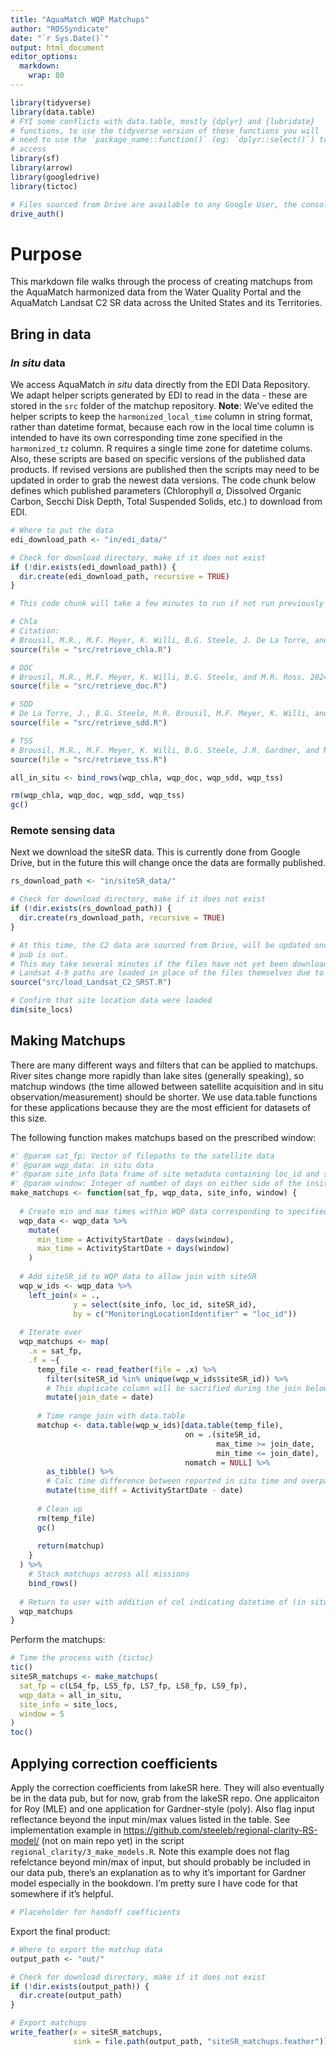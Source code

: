 ```yaml
---
title: "AquaMatch WQP Matchups"
author: "ROSSyndicate"
date: "`r Sys.Date()`"
output: html_document
editor_options: 
  markdown: 
    wrap: 80
---
```


```r
library(tidyverse) 
library(data.table)
# FYI some conflicts with data.table, mostly {dplyr} and {lubridate} 
# functions, to use the tidyverse version of these functions you will 
# need to use the `package_name::function()` (eg: `dplyr::select()`) to
# access
library(sf)
library(arrow)
library(googledrive)
library(tictoc)

# Files sourced from Drive are available to any Google User, the console will walk through authentication steps.
drive_auth()
```

# Purpose

This markdown file walks through the process of creating matchups from the
AquaMatch harmonized data from the Water Quality Portal and the AquaMatch Landsat C2 SR data across the United States and its Territories.

## Bring in data

### *In situ* data
We access AquaMatch *in situ* data directly from the EDI Data Repository. We adapt helper scripts generated by EDI to read in the data - these are stored in the `src` folder of the matchup repository. **Note**: We've edited the helper scripts to keep the `harmonized_local_time` column in string format, rather than datetime format, because each row in the local time column is intended to have its own corresponding time zone specified in the `harmonized_tz` column. R requires a single time zone for datetime colums. Also, these scripts are based on specific versions of the published data products. If revised versions are published then the scripts may need to be updated in order to grab the newest data versions. The code chunk below defines which published parameters (Chlorophyll *a*, Dissolved Organic Carbon, Secchi Disk Depth, Total Suspended Solids, etc.) to download from EDI.

```r
# Where to put the data
edi_download_path <- "in/edi_data/"

# Check for download directory, make if it does not exist
if (!dir.exists(edi_download_path)) {
  dir.create(edi_download_path, recursive = TRUE)
}

# This code chunk will take a few minutes to run if not run previously

# Chla
# Citation: 
# Brousil, M.R., M.F. Meyer, K. Willi, B.G. Steele, J. De La Torre, and M.R. Ross. 2024. AquaMatch Chlorophyll a Data from Water Quality Portal: ~1970-2024 ver 2. Environmental Data Initiative. https://doi.org/10.6073/pasta/2f750544112e5408928dd9a61e6ace30 (Accessed 2025-09-17).
source(file = "src/retrieve_chla.R")

# DOC
# Brousil, M.R., M.F. Meyer, K. Willi, B.G. Steele, and M.R. Ross. 2024. AquaMatch Dissolved Organic Carbon Data from Water Quality Portal: ~1970-2024 ver 1. Environmental Data Initiative. https://doi.org/10.6073/pasta/31d271897f074da990a4f25108ff2a40 (Accessed 2025-09-17).
source(file = "src/retrieve_doc.R")

# SDD
# De La Torre, J., B.G. Steele, M.R. Brousil, M.F. Meyer, K. Willi, and M.R. Ross. 2025. AquaMatch Secchi Disk Depth Data from Water Quality Portal: ~1970-2024 ver 1. Environmental Data Initiative. https://doi.org/10.6073/pasta/542a305e8484ae5abc33881bd7761308 (Accessed 2025-09-17).
source(file = "src/retrieve_sdd.R")

# TSS
# Brousil, M.R., M.F. Meyer, K. Willi, B.G. Steele, J.R. Gardner, and M.R. Ross. 2025. AquaMatch Total Suspended Solids from Water Quality Portal ~1970-2025 ver 2. Environmental Data Initiative. https://doi.org/10.6073/pasta/6cde7f8613ef5e7e2bef3a19160e02ea (Accessed 2025-09-17).
source(file = "src/retrieve_tss.R")

all_in_situ <- bind_rows(wqp_chla, wqp_doc, wqp_sdd, wqp_tss)

rm(wqp_chla, wqp_doc, wqp_sdd, wqp_tss)
gc()
```

### Remote sensing data
Next we download the siteSR data. This is currently done from Google Drive, but in the future this will change once the data are formally published.
```r
rs_download_path <- "in/siteSR_data/"

# Check for download directory, make if it does not exist
if (!dir.exists(rs_download_path)) {
  dir.create(rs_download_path, recursive = TRUE)
}

# At this time, the C2 data are sourced from Drive, will be updated once the
# pub is out.
# This may take several minutes if the files have not yet been downloaded.
# Landsat 4-9 paths are loaded in place of the files themselves due to their size. 
source("src/load_Landsat_C2_SRST.R")

# Confirm that site location data were loaded
dim(site_locs)
```


## Making Matchups

There are many different ways and filters that can be applied to matchups. River
sites change more rapidly than lake sites (generally speaking), so matchup
windows (the time allowed between satellite acquisition and in situ
observation/measurement) should be shorter. We use data.table functions for
these applications because they are the most efficient for datasets of this
size.

The following function makes matchups based on the prescribed window:

```r
#' @param sat_fp: Vector of filepaths to the satellite data
#' @param wqp_data: in situ data 
#' @param site_info Data frame of site metadata containing loc_id and siteSR_id cols
#' @param window: Integer of number of days on either side of the insitu measuerment
make_matchups <- function(sat_fp, wqp_data, site_info, window) {
  
  # Create min and max times within WQP data corresponding to specified window
  wqp_data <- wqp_data %>%
    mutate(
      min_time = ActivityStartDate - days(window),
      max_time = ActivityStartDate + days(window)
    )
  
  # Add siteSR_id to WQP data to allow join with siteSR
  wqp_w_ids <- wqp_data %>%
    left_join(x = .,
              y = select(site_info, loc_id, siteSR_id),
              by = c("MonitoringLocationIdentifier" = "loc_id"))
  
  # Iterate over 
  wqp_matchups <- map(
    .x = sat_fp,
    .f = ~{
      temp_file <- read_feather(file = .x) %>%
        filter(siteSR_id %in% unique(wqp_w_ids$siteSR_id)) %>%
        # This duplicate column will be sacrified during the join below
        mutate(join_date = date)
      
      # Time range join with data.table
      matchup <- data.table(wqp_w_ids)[data.table(temp_file),
                                       on = .(siteSR_id,
                                              max_time >= join_date,
                                              min_time <= join_date),
                                       nomatch = NULL] %>%
        as_tibble() %>%
        # Calc time difference between reported in situ time and overpass time
        mutate(time_diff = ActivityStartDate - date)
      
      # Clean up
      rm(temp_file)
      gc()
      
      return(matchup)
    }
  ) %>%
    # Stack matchups across all missions 
    bind_rows()
  
  # Return to user with addition of col indicating datetime of (in situ - overpass)
  wqp_matchups
}
```

Perform the matchups:
```r
# Time the process with {tictoc}
tic()
siteSR_matchups <- make_matchups(
  sat_fp = c(LS4_fp, LS5_fp, LS7_fp, LS8_fp, LS9_fp),
  wqp_data = all_in_situ, 
  site_info = site_locs,
  window = 5
)
toc()

```

## Applying correction coefficients

Apply the correction coefficients from lakeSR here. They will also eventually be
in the data pub, but for now, grab from the lakeSR repo. One applicaiton for Roy
(MLE) and one application for Gardner-style (poly). Also flag input reflectance
beyond the input min/max values listed in the table. See implementation example
in <https://github.com/steeleb/regional-clarity-RS-model/> (not on main repo
yet) in the script `regional_clarity/3_make_models.R`. Note this example does
not flag refelctance beyond min/max of input, but should probably be included in
our data pub, there's an explanation as to why it's important for Gardner model
especially in the bookdown. I'm pretty sure I have code for that somewhere if
it's helpful.

```r
# Placeholder for handoff coefficients
```

Export the final product:
```r
# Where to export the matchup data
output_path <- "out/"

# Check for download directory, make if it does not exist
if (!dir.exists(output_path)) {
  dir.create(output_path)
}

# Export matchups
write_feather(x = siteSR_matchups,
              sink = file.path(output_path, "siteSR_matchups.feather"))
```